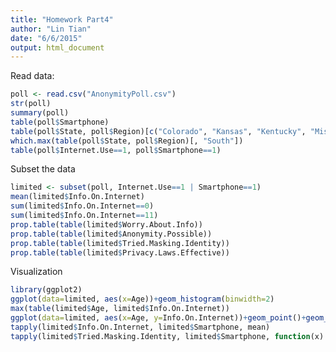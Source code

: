 ```yaml
---
title: "Homework Part4"
author: "Lin Tian"
date: "6/6/2015"
output: html_document
---
```


Read data:

```r
poll <- read.csv("AnonymityPoll.csv")
str(poll)
summary(poll)
table(poll$Smartphone)
table(poll$State, poll$Region)[c("Colorado", "Kansas", "Kentucky", "Missouri", "Ohio", "Pennsylvania"), "Midwest"]
which.max(table(poll$State, poll$Region)[, "South"])
table(poll$Internet.Use==1, poll$Smartphone==1)
```

Subset the data

```r
limited <- subset(poll, Internet.Use==1 | Smartphone==1)
mean(limited$Info.On.Internet)
sum(limited$Info.On.Internet==0)
sum(limited$Info.On.Internet==11)
prop.table(table(limited$Worry.About.Info))
prop.table(table(limited$Anonymity.Possible))
prop.table(table(limited$Tried.Masking.Identity))
prop.table(table(limited$Privacy.Laws.Effective))
```

Visualization

```r
library(ggplot2)
ggplot(data=limited, aes(x=Age))+geom_histogram(binwidth=2)
max(table(limited$Age, limited$Info.On.Internet))
ggplot(data=limited, aes(x=Age, y=Info.On.Internet))+geom_point()+geom_jitter()+stat_smooth(method="lm")
tapply(limited$Info.On.Internet, limited$Smartphone, mean)
tapply(limited$Tried.Masking.Identity, limited$Smartphone, function(x) mean(x, na.rm=TRUE))
```



